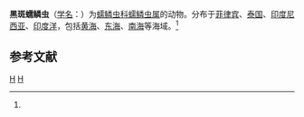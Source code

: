{{Speciesbox
| genus = Acoetes
| species = melanonota
| authority = (Grube, 1876)<ref name='id10455'>{{cite web| url =http://www.bioinfo.cn/db05/BjdwSpecies.php?action=view&id=10455| title =黑斑蠕鳞虫| work =《中国动物物种编目数据库》| publisher =中国科学院微生物研究所| author =中国科学院动物研究所| accessdate =2009-04-16| deadurl =yes| archiveurl =https://web.archive.org/web/20160305095039/http://www.bioinfo.cn/db05/BjdwSpecies.php?action=view&id=10455| archivedate =2016-03-05}}</ref>
}}

'''黑斑蠕鳞虫'''（[[学名|学名]]：{{lang|la|''Acoetes melanonota''}}）为[[蠕鳞虫科|蠕鳞虫科]][[蠕鳞虫属|蠕鳞虫属]]的动物。分布于[[菲律宾|菲律宾]]、[[泰国|泰国]]、[[印度尼西亚|印度尼西亚]]、[[印度洋|印度洋]]，包括[[黄海|黄海]]、[[东海|东海]]、[[南海|南海]]等海域。<ref name='id10455'/>

== 参考文献 ==
{{reflist}}

{{Taxonbar}}

[[Category:1876年描述的动物|H]]
[[Category:蠕鳞虫属|H]]


{{环节动物小作品}}